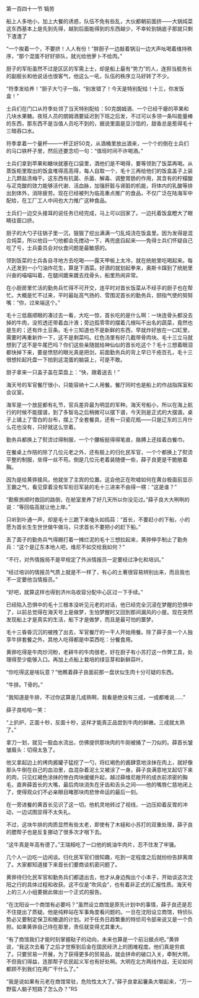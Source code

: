 

第一百四十一节 犒劳

船上人多地小，加上大餐的诱惑，队伍不免有些乱，大伙都朝前面挤――大锅炖菜这东西基本上是先到先得，越到后面能得到的东西越少，不幸轮到锅底子那就只剩下渣渣了

“一个挨着一个，不要挤！人人有份！”胖厨子一边敲着锅沿一边大声吆喝着维持秩序，“那个混蛋不好好排队，就光给他萝卜不给肉。”

厨子的军衔虽然不过是区区的军需上士，却是船上最有“势力”的人，连担当舰务长的副舰长和他说话也很客气，他这么一吼，队伍的秩序立马好转了不少。

“符季发给养！”厨子大勺子一指，“别发错了！今天是特别配给！十三，你发饭盒！”

士兵们在门口从符季处领了当天特别配给：50克朗姆酒、一个已经干瘪的苹果和几块水果糖。夜班人员的朗姆酒要延迟到下班之后发，不过可以多领一条叫能量棒的东西，那东西不是当值人员吃不到的，据说里面是豆沙馅的，甜香总是惹得毛十三暗吞口水。

符季拿着一个量杯――一杯正好50克，从酒桶里放出酒来，一个个的倒在士兵们的马口铁杯子里，然后还要念叨一句：“值班时间不许喝酒。”

士兵们拿到苹果和糖块就塞在口袋里，酒他们是不喝得，要等领到了饭菜再喝。从蒸饭柜里取出的饭盒堆得高高得，每人自取一个，毛十三再给他们的饭盒盖子上装上几颗盐渍梅干。这东西有抗菌、杀菌、解毒、调整胃肠的作用，其含有的柠檬酸与疋克酸的效力能够活代谢、活血脉，加强肝脏与肾脏的机能，将体内的乳酸等排出到体外，消除疲劳。现在已经被列为临高重点推广的食品，不仅广泛在陆海军中配给，在工厂工人中间也大力推广这种食品。

士兵们一边交头接耳的说任务已经完成，马上可以回家了。一边托着饭盒瞪大了眼睛往窗口挤。

厨子的大勺子往锅子里一沉，狠狠了挖出满满一勺乱炖浇在饭盒里。因为发得是混合炖菜，所以他舀一勺他都会先搅动一下，再兜底舀起来――免得士兵们怀疑自己吃了亏，士兵委员会对伙食问题是最敏感的。

领到饭菜的士兵各自寻地方去吃喝――露天甲板上太冷，就在统舱里吃喝起来。每人还发到一小勺油炸花生，算是下酒菜。好酒的就划起拳来，奥斯卡蹿到了统舱里兴奋的喵喵叫着，在腿间踱来踱去找骨头，船里热闹非常。

在小厨房里忙活的勤务兵忙得不可开交，连平时对首长饭菜从不经手的厨子也在帮忙。大概是忙不过来，平时最趾高气扬的、雪围泥首长的勤务兵，颐指气使的努努嘴：“你，过来端这个。”

毛十三低眉顺眼的凑过去一看，大吃一惊，首长吃的是什么啊：一块连骨头都没去掉的牛肉，没煎透还带着血汁液；旁边孤零零的摆着几根叫不出名的蔬菜，竟然也是生的；还有炸土豆条。毛十三知道也不是新鲜的东西，早就炸好放在一口缸里，需要时再重新炸一下，这不是剩菜吗。红色汤里有好几截带骨肉块。毛十三立马就想到了这不是牛尾巴吗？你们这些亲随就给神仙似的首长吃这个？毛十三想着眼泪都快掉下来，要是愤怒的眼光真是把剑，前面勤务兵的背上早已千疮百孔，毛十三很想抡起托盘一下拍到这混蛋的脑袋上，可是不敢。

厨子拿来一只盖子盖在菜盘上：“快，跟着送去！”

海天号的军官餐厅很小，只能容纳十二人用餐。餐厅同时也是船上的作战指挥室和会议室。

海军是一个放屁都有礼节，官兵差异最为明显的军种。海天号船小，所以在海上航行的时候不能摆谱，到了多智岛之后稍微可以摆下谱，今天则是正式的大摆谱。桌子上铺上了雪白的台布，摆上了全套餐具，还有一只瓷花瓶――只是辽东的三月什么花也没有，只好就这么空着。

勤务兵都换上了熨烫过得制服，一个个腰板挺得得笔直，胳膊上还挂着白餐巾。

在餐桌上作陪的除了几位元老之外，还有舰上的归化民军官，一个个都换上了熨烫平整的制服，坐得一丝不苟。倒是几位元老着装随便一些，薛子良更是干脆敞着胸。

因为是给黄骅接风，他就坐了主宾的位置。这会他正在吹嘘如何在黄台极面前显示王霸之气，看见穿着没有军衔旧军装的毛十三进来不由得一楞：“这是谁？”

“勘察旅顺时救回的路倒，在舱室里养了好几天所以你没见过。”薛子良大大咧咧的说：“等回临高就让他上岸。”

只听到卟通一声，却是毛十三跪下来嗑头如捣蒜：“首长，不要赶小的下船，小的愿为首长生生世世做牛做马，只求首长不要把小的赶下船。”

丢了面子的勤务兵气得踢打着一摊烂泥的毛十三想拉起来，黄骅伸手制止了勤务兵：“这个是辽东本地人吧，维尼不如交给我如何？”

“不行，对外情报局不是早规定了外派情报员一定要经过净化和培训。”

“经过培训的情报员气质上就是不一样了，有心的土著很容易辨别出来，而且我也不一定要他当情报员。”

“好吧，就算这样也得到济州岛收容分配中心区过一下手续。”

已经陷入恐惧中的毛十三根本没听见元老的对话，他已经完全沉浸在梦醒的恐惧中了，以前总觉得在海天号上是做梦，生怕梦醒时又回到那间漏风的小屋。现在突然发现船上才是真实的生活，船下才是做梦，而且是最可怕的噩梦。

毛十三昏昏沉沉的被拽了出去，军官餐厅的一干人开始用餐。除了薛子良一个人独享牛排套餐之外，其他人吃得都是中菜西吃：分餐食用。

黄骅吃得是牛肉炒河粉，老耕牛的牛肉很老，好在厨子有小苏打这一作弊工具，处理得至少能够入口。再加上点船上栽培的绿豆芽和新鲜蒜叶。

“你吃得这是啥玩意？”他瞧着薛子良面前那一盘状似生肉十分可疑的东西。

“牛排。T骨的。”

“我知道是牛排，不过你这算是几成熟啊，我看是绝没有三成，一成都难说……”

薛子良哈哈一笑：

“上扒炉，正面十秒，反面十秒，这样才能真正品尝到牛肉的鲜嫩。三成就太熟了。”

拿刀一划，就见一股血水流出，仿佛提供那块肉的牛刚被捅了一刀似的。薛首长皱皱眉头：切得太急了。

他又拿起边上的烤肉酱罐子猛挖了一勺，将红褐色的酱肆意地涂抹在肉上，就好像那头牛倒在自己的血泊里，血混杂着泥土又被涂了一身。薛子良满意地叉起切下来的肉，只见红褐色涂抹的惨白肉块缓缓升起，越过薛维尼敞开的成衣前浓密的胸毛，直奔薛首长的大嘴，最后肉块消失在牙齿和舌头之间――他的嘴唇仁慈地闭上了，使得观众们不必亲眼目睹那块肉悲惨命运的最后一刻。

在一旁进餐的黄首长见识了这一切。他机灵地转过了视线，一边压抑着反胃的冲动，一边试图显得不太失礼。

不过，这块牛排的肉质显然有些太老，即使有了木槌和小苏打的双重处理，薛子良的腮帮子也是反复挪动了很多次才咽下去。

“这牛真是年高有德了。”王瑞相吃了一口他的蚝油牛肉片，忍不住发了牢骚。

几个人一边吃一边闲谈。归化民军官们很知趣，吃到一定程度之后就纷纷告辞离席了。大家都知道接下来首长们要商谈机密问题了。

黄骅待归化民军官和勤务兵们都退出去，他才从身边掏出个小本子，开始谈这次沈阳之行的具体过程和收获。这不仅是“吹风会”，也有着非正式的汇报性质。海天号上的三人小组要据此做出一个正式的报告。

“在沈阳设一个商馆有必要吗？”虽然设立商馆是原先计划中的事情，薛子良还是忍不住提出了质疑。他是纯粹站在军事角度看问题的。一旦在沈阳设立商馆，特侦队势必又要制定保卫和撤退的计划。对于任务日趋繁重的特侦司令部来说又是一个负担。如果黄骅自己待在那里，责任就变得尤其重大。

“有了商馆我们才能时刻掌握鞑子的动向，未来也算是一个前沿据点吧。”黄骅说，“我这次去看了之后才觉察到后金在国民经济上的困难程度。他们真是穷疯了。只要贸易一开展，为了获得更多的贸易品，就会拼命的破口入关，牵制大明，不但我们得益，连那帮子农民起义军也有好处啊。大明在北方两线作战，无论如何都顾不到我们在两广干什么了。”

“我是说如果有元老在商馆常驻，危险性太大了。”薛子良拿起薯条大嚼起来，“万一野蛮人脑子短路了怎么办？”RS

